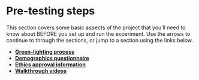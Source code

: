 # Pre-testing steps

This section covers some basic aspects of the project that you'll need to know about BEFORE you set up and run the experiment. Use the arrows to continue to through the sections, or jump to a section using the links below.

-   [**Green-lighting process**](#greenlight)
-   [**Demographics questionnaire**](#demographics)
-   [**Ethics approval information**](#ethics-approval)
-   [**Walkthrough videos**](#walkthrough)
